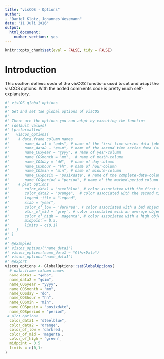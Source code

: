 ```yaml
---
title: "visCOS - Options"
author: 
- "Daniel Klotz, Johannes Wesemann"
date: "11 Juli 2016"
output: 
  html_document:
    number_sections: yes
---
```


```r
knitr::opts_chunk$set(eval = FALSE, tidy = FALSE)
```

# Introduction 
This section defines code of the visCOS functions used to set and adapt the 
visCOS options. With the added comments code is pretty much self-explanatory. 

```r
#' visCOS global options
#' 
#' Get and set the global options of visCOS
#' 
#' These are the options you can adapt by executing the function 
#' (default values)
#' \preformatted{
#'   viscos_options(
#'    # data.frame column names
#'       name_data1 = "qobs", # name of the first time-series data (observations)  
#'       name_data2 = "qsim", # name of the second time-series data (simulations)  
#'       name_COSyear = "yyyy", # name of year-column
#'       name_COSmonth = "mm",  # name of month-column
#'       name_COSday = "dd",  # name of day-column
#'       name_COShour = "hh", # name of hour-column
#'       name_COSmin = "min", # name of minute-column
#'       name_COSposix = "posixdate", # name of the complete-date-column
#'       name_COSperiod = "period", # name of the marked-period column
#'    # plot options
#'       color_data1 = "steelblue", # color associated with the first time-series data
#'       color_data2 = "orange",  # color associated with the second time-series data
#'       legend_title = "legend", 
#'       xlab = "year",
#'       color_of_low = 'darkred', # color associated with a bad objective function 
#'       olor_of_mid = 'grey', # color associated with an average objective function 
#'       color_of_high = 'magenta', # color associated with a high objective function 
#'       midpoint = 0.5,
#'       limits = c(0,1)
#'   )
#' }
#'
#' @examples
#' viscos_options("name_data1")
#' viscos_options(name_data1 = "OtherData")
#' viscos_options("name_data1")
#' @export
viscos_options <- GlobalOptions::setGlobalOptions( 
  # data.frame column names
  name_data1 = "qobs", 
  name_data2 = "qsim", 
  name_COSyear = "yyyy",
  name_COSmonth = "mm",
  name_COSday = "dd",
  name_COShour = "hh",
  name_COSmin = "min",
  name_COSposix = "posixdate",
  name_COSperiod = "period",
 # plot options
  color_data1 = "steelblue", 
  color_data2 = "orange",
  color_of_low = 'darkred',
  color_of_mid = 'magenta',
  color_of_high = 'green',
  midpoint = 0.5,
  limits = c(0,1)
)

```

